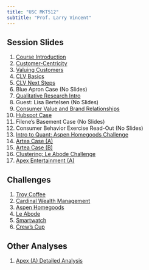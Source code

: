 ```yaml
---
title: "USC MKT512"
subtitle: "Prof. Larry Vincent"
---
```


## Session Slides

1.  [Course Introduction](https://snazzy-biscochitos-3a6d26.netlify.app){target="_blank"}
2.  [Customer-Centricity](https://clever-kitten-15d71a.netlify.app){target="_blank"}
3.  [Valuing Customers](https://lucky-tartufo-772afe.netlify.app){target="_blank"}
4.  [CLV Basics](https://candid-lamington-6c27b5.netlify.app/){target="_blank"}
5.  [CLV Next Steps](https://m512-05-clv2-b9d0d1.netlify.app/){target="_blank"}
6.  Blue Apron Case (No Slides)
7.  [Qualitative Research Intro](https://m512-07-qual-intro-8a6837.netlify.app/){target="_blank"}
8.  Guest: Lisa Bertelsen (No Slides)
9.  [Consumer Value and Brand Relationships](https://m512-09-value-f82839.netlify.app/){target="_blank"}
10. [Hubspot Case](https://m512-10-hubspot-case-8d60c1.netlify.app/){target="_blank"}
11. Filene's Basement Case (No Slides)
12. Consumer Behavior Exercise Read-Out (No Slides)
13. [Intro to Quant: Aspen Homegoods Challenge](https://m512-13-aspen-49b8d3.netlify.app/){target="_blank"}
14. [Artea Case (A)](https://m512-14-artea-case-a-8e000f.netlify.app/){target="_blank"}
15. [Artea Case (B)](https://m512-15-artea-b-9919b6.netlify.app/#/title-slide){target="_blank"}
16. [Clustering: Le Abode Challenge](https://m512-16-le-abode-deck-3b854d.netlify.app){target="_blank"}
17. [Apex Entertainment (A)](https://m512-17-apex-case-b6ed5e.netlify.app/){target="_blank"}

## Challenges

1.  [Troy Coffee](https://exquisite-cupcake-f36fd7.netlify.app/){target="_blank"}
2.  [Cardinal Wealth Management](https://m512-c2-analysis-093fff.netlify.app/){target="_blank"}
3.  [Aspen Homegoods](https://m512-c3-analysis-c5f3e1.netlify.app/){target="_blank"}
4.  [Le Abode](https://m512-c4-analysis-f6198b.netlify.app/){target="_blank"}
5.  [Smartwatch](https://m512-c5-analysis-4d2569.netlify.app/){target="_blank"}
6.  [Crew's Cup](https://m512-c6-crews-cup-5b6f1f.netlify.app/){target="_blank"}

## Other Analyses

1. [Apex (A) Detailed Analysis](https://m512-s17-apex-67baf0.netlify.app/){target="_blank"}